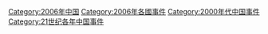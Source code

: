 [[Category:2006年中国|Category:2006年中国]]
[[Category:2006年各國事件|Category:2006年各國事件]]
[[Category:2000年代中国事件|Category:2000年代中国事件]]
[[Category:21世纪各年中国事件|Category:21世纪各年中国事件]]